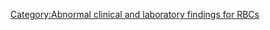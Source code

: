 [[Category:Abnormal_clinical_and_laboratory_findings_for_RBCs|Category:Abnormal clinical and laboratory findings for RBCs]]